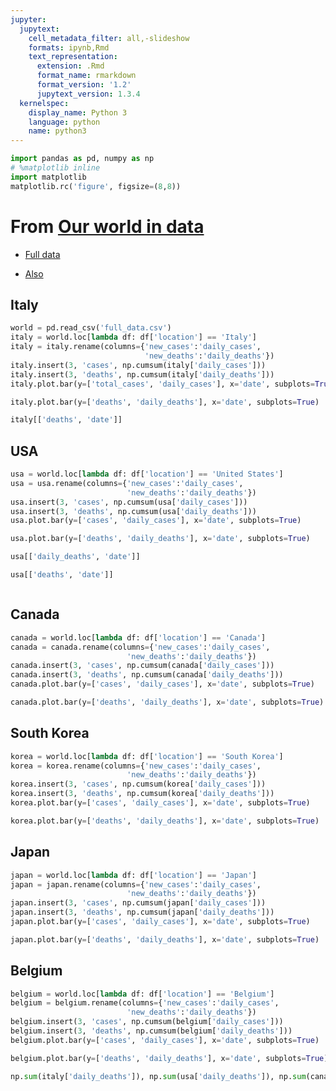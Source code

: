 ```yaml
---
jupyter:
  jupytext:
    cell_metadata_filter: all,-slideshow
    formats: ipynb,Rmd
    text_representation:
      extension: .Rmd
      format_name: rmarkdown
      format_version: '1.2'
      jupytext_version: 1.3.4
  kernelspec:
    display_name: Python 3
    language: python
    name: python3
---
```


```python
import pandas as pd, numpy as np
# %matplotlib inline
import matplotlib
matplotlib.rc('figure', figsize=(8,8))
```

# From [Our world in data](https://ourworldindata.org/coronavirus-data)

- [Full data](https://ourworldindata.org/coronavirus#we-rely-on-data-from-the-european-cdc)

- [Also](https://ourworldindata.org/coronavirus#our-world-in-data-relies-on-data-from-the-european-cdc)

## Italy

```python
world = pd.read_csv('full_data.csv')
italy = world.loc[lambda df: df['location'] == 'Italy']
italy = italy.rename(columns={'new_cases':'daily_cases',
                              'new_deaths':'daily_deaths'})
italy.insert(3, 'cases', np.cumsum(italy['daily_cases']))
italy.insert(3, 'deaths', np.cumsum(italy['daily_deaths']))
italy.plot.bar(y=['total_cases', 'daily_cases'], x='date', subplots=True)            
```

```python
italy.plot.bar(y=['deaths', 'daily_deaths'], x='date', subplots=True)
```

```python
italy[['deaths', 'date']]
```

## USA 

```python
usa = world.loc[lambda df: df['location'] == 'United States']
usa = usa.rename(columns={'new_cases':'daily_cases',
                          'new_deaths':'daily_deaths'})
usa.insert(3, 'cases', np.cumsum(usa['daily_cases']))
usa.insert(3, 'deaths', np.cumsum(usa['daily_deaths']))
usa.plot.bar(y=['cases', 'daily_cases'], x='date', subplots=True)            
```

```python
usa.plot.bar(y=['deaths', 'daily_deaths'], x='date', subplots=True)
```

```python
usa[['daily_deaths', 'date']]
```

```python
usa[['deaths', 'date']]
```

```python

```

## Canada

```python
canada = world.loc[lambda df: df['location'] == 'Canada']
canada = canada.rename(columns={'new_cases':'daily_cases',
                          'new_deaths':'daily_deaths'})
canada.insert(3, 'cases', np.cumsum(canada['daily_cases']))
canada.insert(3, 'deaths', np.cumsum(canada['daily_deaths']))
canada.plot.bar(y=['cases', 'daily_cases'], x='date', subplots=True)            
```

```python
canada.plot.bar(y=['deaths', 'daily_deaths'], x='date', subplots=True)
```

## South Korea

```python
korea = world.loc[lambda df: df['location'] == 'South Korea']
korea = korea.rename(columns={'new_cases':'daily_cases',
                          'new_deaths':'daily_deaths'})
korea.insert(3, 'cases', np.cumsum(korea['daily_cases']))
korea.insert(3, 'deaths', np.cumsum(korea['daily_deaths']))
korea.plot.bar(y=['cases', 'daily_cases'], x='date', subplots=True)            
```

```python
korea.plot.bar(y=['deaths', 'daily_deaths'], x='date', subplots=True)
```

## Japan

```python
japan = world.loc[lambda df: df['location'] == 'Japan']
japan = japan.rename(columns={'new_cases':'daily_cases',
                          'new_deaths':'daily_deaths'})
japan.insert(3, 'cases', np.cumsum(japan['daily_cases']))
japan.insert(3, 'deaths', np.cumsum(japan['daily_deaths']))
japan.plot.bar(y=['cases', 'daily_cases'], x='date', subplots=True)            
```

```python
japan.plot.bar(y=['deaths', 'daily_deaths'], x='date', subplots=True)
```

## Belgium

```python
belgium = world.loc[lambda df: df['location'] == 'Belgium']
belgium = belgium.rename(columns={'new_cases':'daily_cases',
                          'new_deaths':'daily_deaths'})
belgium.insert(3, 'cases', np.cumsum(belgium['daily_cases']))
belgium.insert(3, 'deaths', np.cumsum(belgium['daily_deaths']))
belgium.plot.bar(y=['cases', 'daily_cases'], x='date', subplots=True)            
```

```python
belgium.plot.bar(y=['deaths', 'daily_deaths'], x='date', subplots=True)
```

```python
np.sum(italy['daily_deaths']), np.sum(usa['daily_deaths']), np.sum(canada['daily_deaths'])
```

```python

```
